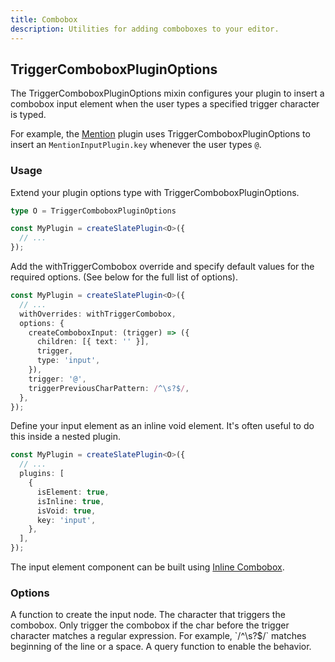 ```yaml
---
title: Combobox
description: Utilities for adding comboboxes to your editor.
---
```


## TriggerComboboxPluginOptions

The TriggerComboboxPluginOptions mixin configures your plugin to insert a combobox input element when the user types a specified trigger character is typed.

For example, the [Mention](/docs/mention) plugin uses TriggerComboboxPluginOptions to insert an `MentionInputPlugin.key` whenever the user types `@`.

### Usage

<Steps>

<Step>
Extend your plugin options type with TriggerComboboxPluginOptions.

```ts
type O = TriggerComboboxPluginOptions

const MyPlugin = createSlatePlugin<O>({
  // ...
});
```
</Step>

<Step>
Add the withTriggerCombobox override and specify default values for the required options. (See below for the full list of options).

```ts
const MyPlugin = createSlatePlugin<O>({
  // ...
  withOverrides: withTriggerCombobox,
  options: {
    createComboboxInput: (trigger) => ({
      children: [{ text: '' }],
      trigger,
      type: 'input',
    }),
    trigger: '@',
    triggerPreviousCharPattern: /^\s?$/,
  },
});
```
</Step>

<Step>
Define your input element as an inline void element. It's often useful to do this inside a nested plugin.

```ts
const MyPlugin = createSlatePlugin<O>({
  // ...
  plugins: [
    {
      isElement: true,
      isInline: true,
      isVoid: true,
      key: 'input',
    },
  ],
});
```

The input element component can be built using [Inline Combobox](/docs/components/inline-combobox). 
</Step>

</Steps>

### Options

<APIOptions>

<APIItem name="createComboboxInput" type="(trigger: string) => TElement">
  A function to create the input node.
</APIItem>

<APIItem name="trigger" type="string">
  The character that triggers the combobox.
</APIItem>

<APIItem name="triggerPreviousCharPattern" type="RegExp">
  Only trigger the combobox if the char before the trigger character matches a regular expression. For example, `/^\s?$/` matches beginning of the line or a space.
</APIItem>

<APIItem name="triggerQuery" type="(editor: PlateEditor) => boolean" optional>
  A query function to enable the behavior.
</APIItem>

</APIOptions>
